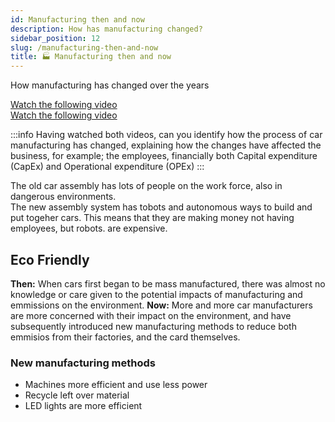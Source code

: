 ```yaml
---
id: Manufacturing then and now
description: How has manufacturing changed?
sidebar_position: 12
slug: /manufacturing-then-and-now
title: 🏭 Manufacturing then and now
---
```



How manufacturing has changed over the years

[Watch the following video](https://www.youtube.com/watch?v=HPpTK2ezxL0&feature=youtu.be) <br />
[Watch the following video](https://www.youtube.com/watch?v=RJhKXpPin4w&feature=youtu.be)

:::info
Having watched both videos, can you identify how the process of car manufacturing has changed, explaining how the changes have affected the business, for example; the employees, financially both Capital expenditure (CapEx) and Operational expenditure (OPEx)
:::


The old car assembly has lots of people on the work force, also in dangerous environments. <br />
The new assembly system has tobots and autonomous ways to build and put togeher cars. This means that they are making money not having employees, but robots. are expensive.

## Eco Friendly
**Then:** When cars first began to be mass manufactured, there was almost no knowledge or care given to the potential impacts of manufacturing and emmissions on the environment. 
**Now:** More and more car manufacturers are more concerned with their impact on the environment, and have subsequently introduced new manufacturing methods to reduce both emmisios from their factories, and the card themselves. 

### New manufacturing methods
- Machines more efficient and use less power
- Recycle left over material
- LED lights are more efficient
